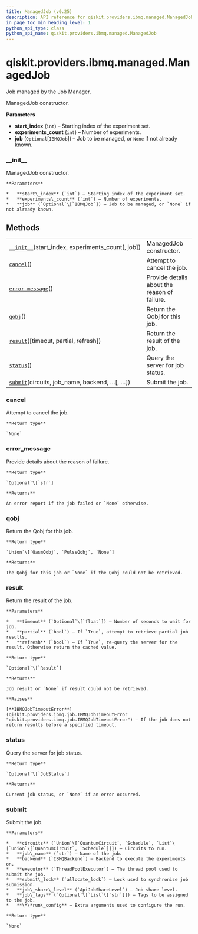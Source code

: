 ```yaml
---
title: ManagedJob (v0.25)
description: API reference for qiskit.providers.ibmq.managed.ManagedJob in qiskit v0.25
in_page_toc_min_heading_level: 1
python_api_type: class
python_api_name: qiskit.providers.ibmq.managed.ManagedJob
---
```


<span id="qiskit-providers-ibmq-managed-managedjob" />

# qiskit.providers.ibmq.managed.ManagedJob

<Class id="qiskit.providers.ibmq.managed.ManagedJob" isDedicatedPage={true} github="https://github.com/qiskit/qiskit-ibmq-provider/tree/stable/0.12/qiskit/providers/ibmq/managed/managedjob.py" signature="ManagedJob(start_index, experiments_count, job=None)" modifiers="class">
  Job managed by the Job Manager.

  ManagedJob constructor.

  **Parameters**

  *   **start\_index** (`int`) – Starting index of the experiment set.
  *   **experiments\_count** (`int`) – Number of experiments.
  *   **job** (`Optional`\[`IBMQJob`]) – Job to be managed, or `None` if not already known.

  ### \_\_init\_\_

  <Function id="qiskit.providers.ibmq.managed.ManagedJob.__init__" signature="__init__(start_index, experiments_count, job=None)">
    ManagedJob constructor.

    **Parameters**

    *   **start\_index** (`int`) – Starting index of the experiment set.
    *   **experiments\_count** (`int`) – Number of experiments.
    *   **job** (`Optional`\[`IBMQJob`]) – Job to be managed, or `None` if not already known.
  </Function>

  ## Methods

  |                                                                                                                                                                |                                              |
  | -------------------------------------------------------------------------------------------------------------------------------------------------------------- | -------------------------------------------- |
  | [`__init__`](#qiskit.providers.ibmq.managed.ManagedJob.__init__ "qiskit.providers.ibmq.managed.ManagedJob.__init__")(start\_index, experiments\_count\[, job]) | ManagedJob constructor.                      |
  | [`cancel`](#qiskit.providers.ibmq.managed.ManagedJob.cancel "qiskit.providers.ibmq.managed.ManagedJob.cancel")()                                               | Attempt to cancel the job.                   |
  | [`error_message`](#qiskit.providers.ibmq.managed.ManagedJob.error_message "qiskit.providers.ibmq.managed.ManagedJob.error_message")()                          | Provide details about the reason of failure. |
  | [`qobj`](#qiskit.providers.ibmq.managed.ManagedJob.qobj "qiskit.providers.ibmq.managed.ManagedJob.qobj")()                                                     | Return the Qobj for this job.                |
  | [`result`](#qiskit.providers.ibmq.managed.ManagedJob.result "qiskit.providers.ibmq.managed.ManagedJob.result")(\[timeout, partial, refresh])                   | Return the result of the job.                |
  | [`status`](#qiskit.providers.ibmq.managed.ManagedJob.status "qiskit.providers.ibmq.managed.ManagedJob.status")()                                               | Query the server for job status.             |
  | [`submit`](#qiskit.providers.ibmq.managed.ManagedJob.submit "qiskit.providers.ibmq.managed.ManagedJob.submit")(circuits, job\_name, backend, …\[, …])          | Submit the job.                              |

  ### cancel

  <Function id="qiskit.providers.ibmq.managed.ManagedJob.cancel" signature="cancel()">
    Attempt to cancel the job.

    **Return type**

    `None`
  </Function>

  ### error\_message

  <Function id="qiskit.providers.ibmq.managed.ManagedJob.error_message" signature="error_message()">
    Provide details about the reason of failure.

    **Return type**

    `Optional`\[`str`]

    **Returns**

    An error report if the job failed or `None` otherwise.
  </Function>

  ### qobj

  <Function id="qiskit.providers.ibmq.managed.ManagedJob.qobj" signature="qobj()">
    Return the Qobj for this job.

    **Return type**

    `Union`\[`QasmQobj`, `PulseQobj`, `None`]

    **Returns**

    The Qobj for this job or `None` if the Qobj could not be retrieved.
  </Function>

  ### result

  <Function id="qiskit.providers.ibmq.managed.ManagedJob.result" signature="result(timeout=None, partial=False, refresh=False)">
    Return the result of the job.

    **Parameters**

    *   **timeout** (`Optional`\[`float`]) – Number of seconds to wait for job.
    *   **partial** (`bool`) – If `True`, attempt to retrieve partial job results.
    *   **refresh** (`bool`) – If `True`, re-query the server for the result. Otherwise return the cached value.

    **Return type**

    `Optional`\[`Result`]

    **Returns**

    Job result or `None` if result could not be retrieved.

    **Raises**

    [**IBMQJobTimeoutError**](qiskit.providers.ibmq.job.IBMQJobTimeoutError "qiskit.providers.ibmq.job.IBMQJobTimeoutError") – If the job does not return results before a specified timeout.
  </Function>

  ### status

  <Function id="qiskit.providers.ibmq.managed.ManagedJob.status" signature="status()">
    Query the server for job status.

    **Return type**

    `Optional`\[`JobStatus`]

    **Returns**

    Current job status, or `None` if an error occurred.
  </Function>

  ### submit

  <Function id="qiskit.providers.ibmq.managed.ManagedJob.submit" signature="submit(circuits, job_name, backend, executor, submit_lock, job_share_level, job_tags=None, **run_config)">
    Submit the job.

    **Parameters**

    *   **circuits** (`Union`\[`QuantumCircuit`, `Schedule`, `List`\[`Union`\[`QuantumCircuit`, `Schedule`]]]) – Circuits to run.
    *   **job\_name** (`str`) – Name of the job.
    *   **backend** (`IBMQBackend`) – Backend to execute the experiments on.
    *   **executor** (`ThreadPoolExecutor`) – The thread pool used to submit the job.
    *   **submit\_lock** (`allocate_lock`) – Lock used to synchronize job submission.
    *   **job\_share\_level** (`ApiJobShareLevel`) – Job share level.
    *   **job\_tags** (`Optional`\[`List`\[`str`]]) – Tags to be assigned to the job.
    *   **\*\*run\_config** – Extra arguments used to configure the run.

    **Return type**

    `None`
  </Function>
</Class>


